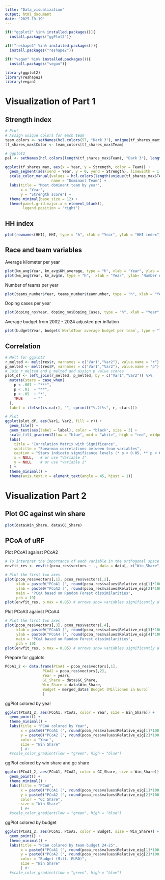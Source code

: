 ```yaml
---
title: "Data_visualization"
output: html_document
date: "2025-10-19"
---
```


```r
if(!"ggplot2" %in% installed.packages()){
  install.packages("ggPlot2")}

if(!"reshape2" %in% installed.packages()){
  install.packages("reshape2")}

if(!"vegan" %in% installed.packages()){
  install.packages("vegan")}

library(ggplot2)
library(reshape2)
library(vegan)
```

# Visualization of Part 1

## Strength index

```r
# Plot
# Assign unique colors for each team
team_colors <- setNames(hcl.colors(57, "Dark 3"), unique(tf_shares_max$Team))
tf_shares_max$Color <- team_colors[tf_shares_max$Team]

# ggplot2
pal <- setNames(hcl.colors(length(tf_shares_max$Team), "Dark 3"), length(tf_shares_max$Team))

ggplot(tf_shares_max, aes(x = Year, y = Strength, color = Team)) +
  geom_segment(aes(xend = Year, y = 0, yend = Strength), linewidth = 1.2) +
  scale_color_manual(values = hcl.colors(length(unique(tf_shares_max$Team)), "Dark 3"),
                     name = "Dominant Team") +
  labs(title = "Most dominant team by year",
       x = "Year",
       y = "Strength score") +
  theme_minimal(base_size = 12) +
  theme(panel.grid.major.x = element_blank(),
        legend.position = "right")
```

## HH index

```r
plot(rownames(HHI), HHI, type = "h", xlab = "Year", ylab = "HHI index")
```

## Race and team variables

Average kilometer per year

```r
plot(km_avg$Year, km_avg$KM_average, type = "h", xlab = "Year", ylab = "Kilometer", title = "Average length of stage over the years")
plot(km_avg$Year, km_avg$n, type = "h",  xlab = "Year", ylab= "Number of stages", title = "Average number of stages over the years")
```

Number of teams per year

```r
plot(teams_number$Year, teams_number$teamnumber, type = "h", xlab = "Year", ylab = "Number of teams", title = "Number of teams over the years")
```

Doping cases per year

```r
plot(doping_no$Year, doping_no$Doping_Cases, type = "h", xlab = "Year", ylab = "Number of doping cases", title = "Doping cases over the years")

```

Average budget from 2002 - 2024 adjusted per inflation

```r
plot(budget$Year, budget$`WorldTour average budget per team`, type = "l", xlab = "Year", ylab = "Inflation adjusted team budget (Euro)")
```

## Correlation

```r
# Melt for ggplot2
r_melted <- melt(res$r, varnames = c("Var1","Var2"), value.name = "r")
p_melted <- melt(res$P, varnames = c("Var1","Var2"), value.name = "p")
# Join r_melted and p_melted and assign p value scores 
plot_df <- left_join(r_melted, p_melted, by = c("Var1","Var2")) %>%
  mutate(stars = case_when(
    p < .001 ~ "***",
    p < .01  ~ "**",
    p < .05  ~ "*",
    TRUE     ~ ""
  ),
  label = ifelse(is.na(r), "", sprintf("%.2f%s", r, stars)))

# Plot
ggplot(plot_df, aes(Var1, Var2, fill = r)) +
  geom_tile() +
  geom_text(aes(label = label), color = "black", size = 3) +
  scale_fill_gradient2(low = "blue", mid = "white", high = "red", midpoint = 0, name = "Correlation") +
  labs(
    title = "Correlation Matrix with Significance",
    subtitle = "Spearman correlations between team variables",
    caption = "Stars indicate significance levels (* p < 0.05, ** p < 0.01, *** p < 0.001)",
    x = NULL,   # or use "Variable 1"
    y = NULL    # or use "Variable 2"
  ) +
  theme_minimal() +
  theme(axis.text.x = element_text(angle = 45, hjust = 1))
```

# Visualization Part 2

## Plot GC against win share

```r
plot(data$Win_Share, data$GC_Share)
```

## PCoA of uRF

Plot PCoA1 against PCoA2

```r
# To interpret the importance of each variable in the orthogonal space
envfit_res <- envfit(pcoa_res$vectors ~ ., data = data[, c("Win_Share", "GC_Share")])

# Plot the first two axes
plot(pcoa_res$vectors[,1], pcoa_res$vectors[,2],
     xlab = paste0("PCoA1 (", round(pcoa_res$values$Relative_eig[1]*100, 1), "%)"),
     ylab = paste0("PCoA2 (", round(pcoa_res$values$Relative_eig[2]*100, 1), "%)"),
     main = "PCoA based on Random Forest dissimilarities",
     pch = 19)
plot(envfit_res, p.max = 0.05) # arrows show variables significantly aligned with axes
```

Plot PCoA3 against PCoA4

```r
# Plot the first two axes
plot(pcoa_res$vectors[,3], pcoa_res$vectors[,4],
     xlab = paste0("PCoA3 (", round(pcoa_res$values$Relative_eig[3]*100, 1), "%)"),
     ylab = paste0("PCoA4 (", round(pcoa_res$values$Relative_eig[4]*100, 1), "%)"),
     main = "PCoA based on Random Forest dissimilarities",
     pch = 19)
plot(envfit_res, p.max = 0.05) # arrows show variables significantly aligned with axes
```

Prepare for ggplots

```r
PCoA1_2 <- data.frame(PCoA1 = pcoa_res$vectors[,1],
                 PCoA2 = pcoa_res$vectors[,2],
                 Year = years,
                 GC_Share = data$GC_Share,
                 Win_Share = data$Win_Share,
                 Budget = merged_data$`Budget (Millionen in Euro)`
                 )
```

ggPlot colored by year

```r
ggplot(PCoA1_2, aes(PCoA1, PCoA2, color = Year, size = Win_Share)) +
  geom_point() +
  theme_minimal() +
  labs(title = "PCoA colored by Year",
       x = paste0("PCoA1 (", round(pcoa_res$values$Relative_eig[1]*100, 1), "%)"),
       y = paste0("PCoA2 (", round(pcoa_res$values$Relative_eig[2]*100, 1), "%)"),
       color = "Year",
       size = "Win Share"
       ) #+
  #scale_color_gradient(low = "green", high = "blue")
```

ggPlot colored by win share and gc share

```r
ggplot(PCoA1_2, aes(PCoA1, PCoA2, color = GC_Share, size = Win_Share)) +
  geom_point() +
  theme_minimal() +
  labs(title = "PCoA",
       x = paste0("PCoA1 (", round(pcoa_res$values$Relative_eig[1]*100, 1), "%)"),
       y = paste0("PCoA2 (", round(pcoa_res$values$Relative_eig[2]*100, 1), "%)"),
       color = "GC Share",
       size = "Win Share"
       ) #+
  #scale_color_gradient(low = "green", high = "blue")
```

ggPlot colored by budget

```r
ggplot(PCoA1_2, aes(PCoA1, PCoA2, color = Budget, size = Win_Share)) +
  geom_point() +
  theme_minimal() +
  labs(title = "PCoA colored by team budget 24-25",
       x = paste0("PCoA1 (", round(pcoa_res$values$Relative_eig[1]*100, 1), "%)"),
       y = paste0("PCoA2 (", round(pcoa_res$values$Relative_eig[2]*100, 1), "%)"),
       color = "Budget (Mill. EURO)",
       size = "Win Share"
       ) #+
  #scale_color_gradient(low = "green", high = "blue")
```
